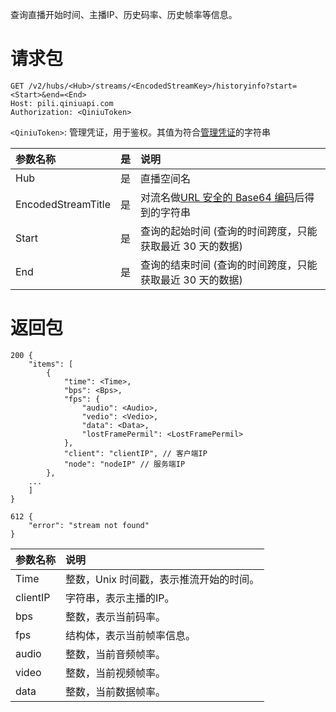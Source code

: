 查询直播开始时间、主播IP、历史码率、历史帧率等信息。

# 请求包

```
GET /v2/hubs/<Hub>/streams/<EncodedStreamKey>/historyinfo?start=<Start>&end=<End>
Host: pili.qiniuapi.com
Authorization: <QiniuToken>
```

`<QiniuToken>`: 管理凭证，用于鉴权。其值为符合[管理凭证](/pili/api/2772/http-requests-authentication)的字符串

| 参数名称 | 是 | 说明 |
| :----------- | :----------- |:--------------------------------------------------------------- |
| Hub | 是 | 直播空间名 |
| EncodedStreamTitle | 是 | 对流名做[URL 安全的 Base64 编码](/kodo/manual/appendix)后得到的字符串 |
| Start | 是 | 查询的起始时间 (查询的时间跨度，只能获取最近 30 天的数据) |
| End | 是 | 查询的结束时间 (查询的时间跨度，只能获取最近 30 天的数据) |

# 返回包

```
200 {
	"items": [
		{
			"time": <Time>, 
			"bps": <Bps>,
			"fps": {
				"audio": <Audio>, 
				"vedio": <Vedio>,
				"data": <Data>, 
				"lostFramePermil": <LostFramePermil> 
			},
			"client": "clientIP", // 客户端IP
			"node": "nodeIP" // 服务端IP
		},
	...
	]
}

612 {
	"error": "stream not found"
}
```

| 参数名称| 说明 |
| :----------- |:--------------------------------------------------------------- |
| Time | 整数，Unix 时间戳，表示推流开始的时间。 |
| clientIP |字符串，表示主播的IP。 |
| bps | 整数，表示当前码率。 |
| fps | 结构体，表示当前帧率信息。|
| audio | 整数，当前音频帧率。 |
| video |整数，当前视频帧率。 |
| data | 整数，当前数据帧率。 |
